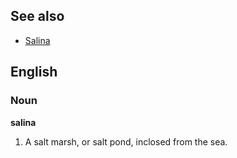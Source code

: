 ==See also==
*[[Salina]]

==English==
===Noun===

'''salina'''

#A salt marsh, or salt pond, inclosed from the sea.
